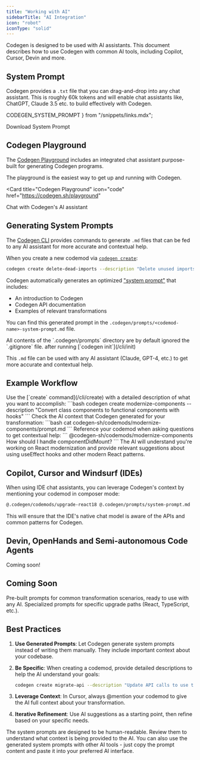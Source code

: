 ```yaml
---
title: "Working with AI"
sidebarTitle: "AI Integration"
icon: "robot"
iconType: "solid"
---
```


Codegen is designed to be used with AI assistants. This document describes how to use Codegen with common AI tools, including Copilot, Cursor, Devin and more.

## System Prompt

Codegen provides a `.txt` file that you can drag-and-drop into any chat assistant. This is roughly 60k tokens and will enable chat assistants like, ChatGPT, Claude 3.5 etc. to build effectively with Codegen.

  CODEGEN_SYSTEM_PROMPT
} from "/snippets/links.mdx";

<Card title="Download System Prompt" href={CODEGEN_SYSTEM_PROMPT} icon="download">
  Download System Prompt
</Card>

## Codegen Playground

The [Codegen Playground](https://codegen.sh/playground) includes an integrated chat assistant purpose-built for generating Codegen programs.

<Tip>The playground is the easiest way to get up and running with Codegen.</Tip>

<Card
  title="Codegen Playground"
  icon="code"
  href="https://codegen.sh/playground"
>
  Chat with Codegen's AI assistant
</Card>

## Generating System Prompts

The [Codegen CLI](/cli/about) provides commands to generate `.md` files that can be fed to any AI assistant for more accurate and contextual help.

When you create a new codemod via [`codegen create`](/cli/create):

```bash
codegen create delete-dead-imports --description "Delete unused imports"
```

Codegen automatically generates an optimized ["system prompt"](https://news.ycombinator.com/item?id=37880023) that includes:

- An introduction to Codegen
- Codegen API documentation
- Examples of relevant transformations

You can find this generated prompt in the `.codegen/prompts/<codemod-name>-system-prompt.md` file.

<Note>
  All contents of the `.codegen/prompts` directory are by default ignored the
  `.gitignore` file. after running [`codegen init`](/cli/init)
</Note>

This `.md` file can be used with any AI assistant (Claude, GPT-4, etc.) to get more accurate and contextual help.

## Example Workflow

<Steps>
  <Step title="Create a codemod with description">
    Use the [`create` command](/cli/create) with a detailed description of what you want to accomplish:
    ```bash
    codegen create modernize-components --description "Convert class components to functional components with hooks"
    ```
  </Step>
  <Step title="Review the generated system prompt">
    Check the AI context that Codegen generated for your transformation: ```bash
    cat codegen-sh/codemods/modernize-components/prompt.md ```
  </Step>

<Step title="Iterate in Copilot, Cursor or Windsurf">
  Reference your codemod when asking questions to get contextual help: ```
  @codegen-sh/codemods/modernize-components How should I handle
  componentDidMount? ```
</Step>

  <Step title="Get contextual help">
    The AI will understand you're working on React modernization and provide relevant suggestions about using useEffect hooks and other modern React patterns.
  </Step>
</Steps>

## Copilot, Cursor and Windsurf (IDEs)

When using IDE chat assistants, you can leverage Codegen's context by mentioning your codemod in composer mode:

```bash
@.codegen/codemods/upgrade-react18 @.codegen/prompts/system-prompt.md
```

This will ensure that the IDE's native chat model is aware of the APIs and common patterns for Codegen.

## Devin, OpenHands and Semi-autonomous Code Agents

<Warning>Coming soon!</Warning>

## Coming Soon

<CardGroup cols={2}>
  <Card title="Default System Prompts" icon="download">
    Pre-built prompts for common transformation scenarios, ready to use with any
    AI.
  </Card>
  <Card title="Upgrade Paths" icon="arrow-up-right-dots">
    Specialized prompts for specific upgrade paths (React, TypeScript, etc.).
  </Card>
</CardGroup>

## Best Practices

1. **Use Generated Prompts**: Let Codegen generate system prompts instead of writing them manually. They include important context about your codebase.

2. **Be Specific**: When creating a codemod, provide detailed descriptions to help the AI understand your goals:

   ```bash
   codegen create migrate-api --description "Update API calls to use the new v2 endpoints, handling pagination and error responses"
   ```

3. **Leverage Context**: In Cursor, always @mention your codemod to give the AI full context about your transformation.

4. **Iterative Refinement**: Use AI suggestions as a starting point, then refine based on your specific needs.

<Note>
  The system prompts are designed to be human-readable. Review them to
  understand what context is being provided to the AI.
</Note>

<Tip>
  You can also use the generated system prompts with other AI tools - just copy
  the prompt content and paste it into your preferred AI interface.
</Tip>
